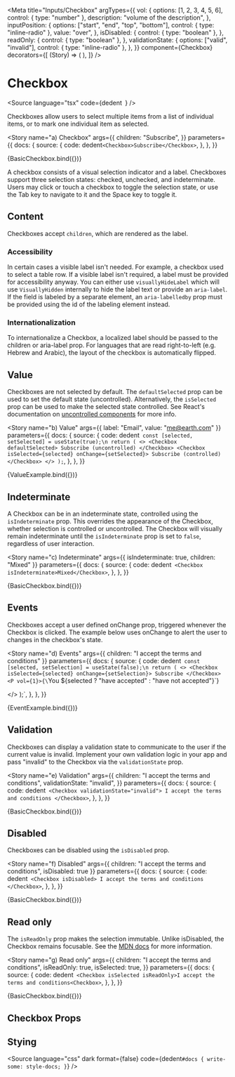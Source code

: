 

<Meta
  title="Inputs/Checkbox"
  argTypes={{
    vol: {
      options: [1, 2, 3, 4, 5, 6],
      control: { type: "number" },
      description: "volume of the description",
    },
    inputPosition: {
      options: ["start", "end", "top", "bottom"],
      control: { type: "inline-radio" },
      value: "over",
    },
    isDisabled: {
      control: { type: "boolean" },
    },
    readOnly: {
      control: { type: "boolean" },
    },
    validationState: {
      options: ["valid", "invalid"],
      control: { type: "inline-radio" },
    },
  }}
  component={Checkbox}
  decorators={[
    (Story) => (
      <StoryGrid minWidth="150px" gap="8px">
        <Story />
      </StoryGrid>
    ),
  ]}
/>

# Checkbox

<Source
  language="tsx"
  code={dedent`
  `}
/>

Checkboxes allow users to select multiple items from a list of individual items, or to mark one individual item as selected.

<Story
  name="a) Checkbox"
  args={{
    children: "Subscribe",
  }}
  parameters={{
    docs: {
      source: {
        code: dedent`<Checkbox>Subscribe</Checkbox>`,
      },
    },
  }}
>
  {BasicCheckbox.bind({})}
</Story>

<Source language="tsx" id="inputs-checkbox--a-checkbox" />

A checkbox consists of a visual selection indicator and a label. Checkboxes support three selection states: checked, unchecked, and indeterminate. Users may click or touch a checkbox to toggle the selection state, or use the Tab key to navigate to it and the Space key to toggle it.

## Content

Checkboxes accept `children`, which are rendered as the label.

### Accessibility

In certain cases a visible label isn't needed. For example, a checkbox used to select a table row. If a visible label isn't required, a label must be provided for accessibility anyway. You can either use `visuallyHideLabel` which will use `VisuallyHidden` internally to hide the label text or provide an `aria-label`. If the field is labeled by a separate element, an `aria-labelledby` prop must be provided using the id of the labeling element instead.

### Internationalization

To internationalize a Checkbox, a localized label should be passed to the children or aria-label prop. For languages that are read right-to-left (e.g. Hebrew and Arabic), the layout of the checkbox is automatically flipped.

## Value

Checkboxes are not selected by default. The `defaultSelected` prop can be used to set the default state (uncontrolled). Alternatively, the `isSelected` prop can be used to make the selected state controlled. See React's documentation on [uncontrolled components](https://reactjs.org/docs/uncontrolled-components.html) for more info.

<Story
  name="b) Value"
  args={{ label: "Email", value: "me@earth.com" }}
  parameters={{
    docs: {
      source: {
        code: dedent`
  const [selected, setSelected] = useState(true);\n
  return (
    <>
      <Checkbox defaultSelected>
        Subscribe (uncontrolled)
      </Checkbox>
      <Checkbox isSelected={selected} onChange={setSelected}>
        Subscribe (controlled)
      </Checkbox>
    </>
  );`,
      },
    },
  }}
>
  {ValueExample.bind({})}
</Story>

<Source language="tsx" id="inputs-checkbox--b-value" />

## Indeterminate

A Checkbox can be in an indeterminate state, controlled using the `isIndeterminate` prop. This overrides the appearance of the Checkbox, whether selection is controlled or uncontrolled. The Checkbox will visually remain indeterminate until the `isIndeterminate` prop is set to `false`, regardless of user interaction.

<Story
  name="c) Indeterminate"
  args={{ isIndeterminate: true, children: "Mixed" }}
  parameters={{
    docs: {
      source: {
        code: dedent`
<Checkbox isIndeterminate>Mixed</Checkbox>`,
      },
    },
  }}
>
  {BasicCheckbox.bind({})}
</Story>

<Source language="tsx" id="inputs-checkbox--c-indeterminate" />

## Events

Checkboxes accept a user defined onChange prop, triggered whenever the Checkbox is clicked. The example below uses onChange to alert the user to changes in the checkbox's state.

<Story
  name="d) Events"
  args={{ children: "I accept the terms and conditions" }}
  parameters={{
    docs: {
      source: {
        code: dedent`
  const [selected, setSelection] = useState(false);\n
  return (
    <>
      <Checkbox isSelected={selected} onChange={setSelection}>
        Subscribe
      </Checkbox>
      <P vol={1}>{\`You \${selected ? "have accepted" : "have not accepted"}\`}</P>
    </>
  );`,
      },
    },
  }}
>
  {EventExample.bind({})}
</Story>

<Source language="tsx" id="inputs-checkbox--d-events" />

## Validation

Checkboxes can display a validation state to communicate to the user if the current value is invalid. Implement your own validation logic in your app and pass "invalid" to the Checkbox via the `validationState` prop.

<Story
  name="e) Validation"
  args={{
    children: "I accept the terms and conditions",
    validationState: "invalid",
  }}
  parameters={{
    docs: {
      source: {
        code: dedent`
<Checkbox validationState="invalid">
  I accept the terms and conditions
</Checkbox>`,
      },
    },
  }}
>
  {BasicCheckbox.bind({})}
</Story>

<Source language="tsx" id="inputs-checkbox--e-validation" />

## Disabled

Checkboxes can be disabled using the `isDisabled` prop.

<Story
  name="f) Disabled"
  args={{ children: "I accept the terms and conditions", isDisabled: true }}
  parameters={{
    docs: {
      source: {
        code: dedent`
<Checkbox isDisabled>
  I accept the terms and conditions
</Checkbox>`,
      },
    },
  }}
>
  {BasicCheckbox.bind({})}
</Story>

<Source language="tsx" id="inputs-checkbox--f-disabled" />

## Read only

The `isReadOnly` prop makes the selection immutable. Unlike isDisabled, the Checkbox remains focusable. See the [MDN docs](https://developer.mozilla.org/en-US/docs/Web/HTML/Attributes/readonly) for more information.

<Story
  name="g) Read only"
  args={{
    children: "I accept the terms and conditions",
    isReadOnly: true,
    isSelected: true,
  }}
  parameters={{
    docs: {
      source: {
        code: dedent`
        <Checkbox isSelected isReadOnly>I accept the terms and conditions<Checkbox>`,
      },
    },
  }}
>
  {BasicCheckbox.bind({})}
</Story>

<Source language="tsx" id="inputs-checkbox--g-read-only" />

## Checkbox Props

<ArgsTable of={Checkbox} />

## Stying

<Source
  language="css"
  dark
  format={false}
  code={dedent`
    #docs {
      write-some: style-docs;
    }
  `}
/>

